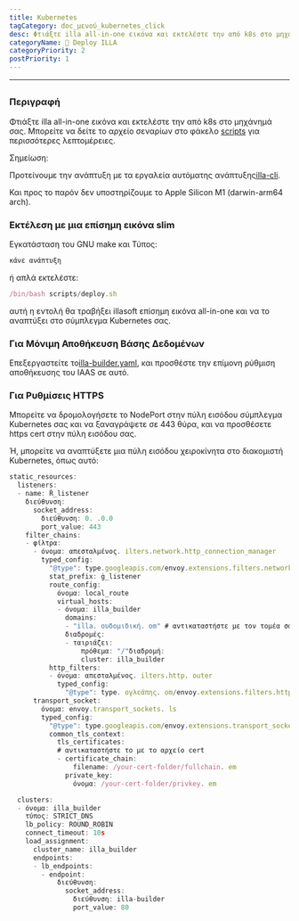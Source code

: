 ```yaml
---
title: Kubernetes
tagCategory: doc_μενού_kubernetes_click
desc: Φτιάξτε illa all-in-one εικόνα και εκτελέστε την από k8s στο μηχάνημά σας.
categoryName: 👷 Deploy ILLA
categoryPriority: 2
postPriority: 1
---
```


* * *

## <h2 hidden>Kubernetes</h2>

### Περιγραφή

Φτιάξτε illa all-in-one εικόνα και εκτελέστε την από k8s στο μηχάνημά σας. Μπορείτε να δείτε το αρχείο σεναρίων στο φάκελο [scripts](https://github.com/illacloud/deploy-illa-manually/blob/main/kubernetes/scripts) για περισσότερες λεπτομέρειες.

Σημείωση:

Προτείνουμε την ανάπτυξη με τα εργαλεία αυτόματης ανάπτυξης[illa-cli](https://github.com/illacloud/illa).

Και προς το παρόν δεν υποστηρίζουμε το Apple Silicon M1 (darwin-arm64 arch).

### Εκτέλεση με μια επίσημη εικόνα slim

Εγκατάσταση του GNU make και Τύπος:

```jsx
κάνε ανάπτυξη
```

ή απλά εκτελέστε:

```jsx
/bin/bash scripts/deploy.sh
```

αυτή η εντολή θα τραβήξει illasoft επίσημη εικόνα all-in-one και να το αναπτύξει στο σύμπλεγμα Kubernetes σας.

### Για Μόνιμη Αποθήκευση Βάσης Δεδομένων

Επεξεργαστείτε το[illa-builder.yaml](https://github.com/illacloud/deploy-illa-manually/blob/main/kubernetes/illa-builder.yaml), και προσθέστε την επίμονη ρύθμιση αποθήκευσης του IAAS σε αυτό.

### Για Ρυθμίσεις HTTPS

Μπορείτε να δρομολογήσετε το NodePort στην πύλη εισόδου σύμπλεγμα Kubernetes σας και να ξαναγράψετε σε 443 θύρα, και να προσθέσετε https cert στην πύλη εισόδου σας.

Ή, μπορείτε να αναπτύξετε μια πύλη εισόδου χειροκίνητα στο διακομιστή Kubernetes, όπως αυτό:

```jsx
static_resources:
  listeners:
  - name: Ř_listener
    διεύθυνση:
      socket_address:
        διεύθυνση: 0. .0.0
        port_value: 443
    filter_chains:
    - φίλτρα:
      - όνομα: απεσταλμένος. ilters.network.http_connection_manager
        typed_config:
          "@type": type.googleapis.com/envoy.extensions.filters.network.http_connection_manager.v3. ttpConnectionManager
          stat_prefix: ġ_listener
          route_config:
            όνομα: local_route
            virtual_hosts:
            - όνομα: illa_builder
              domains:
              - "illa. ουδομιδική. om" # αντικαταστήστε με τον τομέα σας
              διαδρομές:
              - ταιριάζει:
                  πρόθεμα: "/"διαδρομή:
                  cluster: illa_builder
          http_filters:
          - όνομα: απεσταλμένος. ilters.http. outer
            typed_config:
              "@type": type. ογλεάπης. om/envoy.extensions.filters.http.router.v3.Router
      transport_socket:
        όνομα: envoy.transport_sockets. ls
        typed_config:
          "@type": type.googleapis.com/envoy.extensions.transport_sockets.tls.v3. ownstreamTlsContext
          common_tls_context:
            tls_certificates:
            # αντικαταστήστε το με το αρχείο cert
            - certificate_chain:
                filename: /your-cert-folder/fullchain. em
              private_key:
                όνομα: /your-cert-folder/privkey. em

  clusters:
  - όνομα: illa_builder
    τύπος: STRICT_DNS
    lb_policy: ROUND_ROBIN
    connect_timeout: 10s
    load_assignment:
      cluster_name: illa_builder
      endpoints:
      - lb_endpoints:
        - endpoint:
            διεύθυνση:
              socket_address:
                διεύθυνση: illa-builder
                port_value: 80
```
